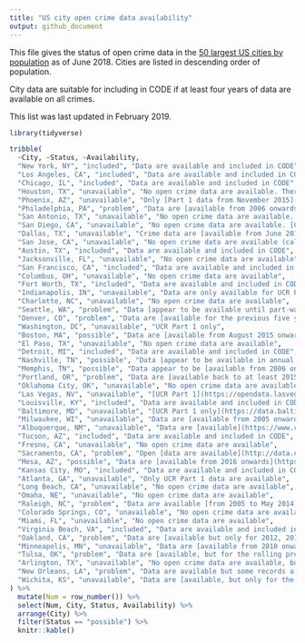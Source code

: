 ```yaml
---
title: "US city open crime data availability"
output: github_document
---
```


This file gives the status of open crime data in the [50 largest US cities by
population](https://en.wikipedia.org/wiki/List_of_United_States_cities_by_population) 
as of June 2018. Cities are listed in descending order of population.

City data are suitable for including in CODE if at least four years of data
are available on all crimes.

This list was last updated in February 2019.

```r
library(tidyverse)
```


```r
tribble(
  ~City, ~Status, ~Availability,
  "New York, NY", "included", "Data are available and included in CODE",
  "Los Angeles, CA", "included", "Data are available and included in CODE",
  "Chicago, IL", "included", "Data are available and included in CODE",
  "Houston, TX", "unavailable", "No open crime data are available. There is a recent incidents dataset but it only covers calls for service over the past month",
  "Phoenix, AZ", "unavailable", "Only [Part 1 data from November 2015](https://phoenixopendata.com/dataset/crime-data) are available",
  "Philadelphia, PA", "problem", "Data are [available from 2006 onwards](https://www.opendataphilly.org/dataset/crime-incidents) and appear to include [a code that can be used to match crime types](http://metadata.phila.gov/#home/datasetdetails/5543868920583086178c4f8e/representationdetails/570e7621c03327dc14f4b68d/). However, there is only a dispatch time and no offence time",
  "San Antonio, TX", "unavailable", "No open crime data are available. There is a [San Antonio PD Open Data Initiative](http://www.sanantonio.gov/SAPD/SAPD-Open-Data-Initiative), but it only relates to officer data (e.g. use of force)",
  "San Diego, CA", "unavailable", "No open crime data are available. [CFS data are available](https://data.sandiego.gov/datasets/police-calls-for-service/), but aren't translatable to crimes",
  "Dallas, TX", "unavailable", "Crime data are [available from June 2014 onwards](https://www.dallasopendata.com/Public-Safety/Police-Incidents/tbnj-w5hb) and appear to include categories that could be matched to the CODE categories but exclude all incidents involving juveniles",
  "San Jose, CA", "unavailable", "No open crime data are available (calls for service are available)",
  "Austin, TX", "included", "Data are available and included in CODE",
  "Jacksonville, FL", "unavailable", "No open crime data are available",
  "San Francisco, CA", "included", "Data are available and included in CODE",
  "Columbus, OH", "unavailable", "No open crime data are available",
  "Fort Worth, TX", "included", "Data are available and included in CODE",
  "Indianapolis, IN", "unavailable", "Data are only available for UCR Part 1 crimes",
  "Charlotte, NC", "unavailable", "No open crime data are available",
  "Seattle, WA", "problem", "Data [appear to be available until part-way through 2019](https://data.seattle.gov/Public-Safety/Crime-Data/4fs7-3vj5) but will require manual categorisation",
  "Denver, CO", "problem", "Data are [available for the previous five years](https://www.denvergov.org/opendata/dataset/city-and-county-of-denver-crime). However, 'crimes which by their nature involve juveniles, or which the reports indicate involve juveniles as victims, suspects, or witnesses, are not reported at all.'",
  "Washington, DC", "unavailable", "UCR Part 1 only",
  "Boston, MA", "possible", "Data are [available from August 2015 onwards](https://data.boston.gov/dataset/crime-incident-reports-august-2015-to-date-source-new-system/resource/12cb3883-56f5-47de-afa5-3b1cf61b257b) with fields that could be used to create CODE categories. A previous dataset is available back to 2012, but there is a problem in that a higher proportion of offenses have missing locations in the first six months of 2015, so the data can't be used to produce a continuous time series. **This should be investigated further.**",
  "El Paso, TX", "unavailable", "No open crime data are available",
  "Detroit, MI", "included", "Data are available and included in CODE",
  "Nashville, TN", "possible", "Data [appear to be available in annual files](https://data.nashville.gov/Police/Metro-Nashville-Police-Department-Incidents-2013-/hsz5-g34u) with NIBRS codes from 2013 onwards",
  "Memphis, TN", "possible", "Data appear to be [available from 2006 onwards](https://memphisinternal.data.socrata.com/Public-Safety/Memphis-Police-Department-Public-Safety-Incidents/ybsi-jur4) but will require manual categorisation",
  "Portland, OR", "problem", "Data are [available back to at least 2015](https://www.portlandoregon.gov/police/71978) but are *slightly* difficult to download due to being run on Tableau Public. A substantial minority of cases have neither co-ordinates nor addresses. **This should be investigated further**.",
  "Oklahoma City, OK", "unavailable", "No open crime data are available",
  "Las Vegas, NV", "unavailable", "[UCR Part 1](https://opendata.lasvegasnevada.gov/API-Integration-/Las-Vegas-Metropolitan-Police-calls-for-service/mapc-ixca) only",
  "Louisville, KY", "included", "Data are available and included in CODE",
  "Baltimore, MD", "unavailable", "[UCR Part 1 only](https://data.baltimorecity.gov/Public-Safety/BPD-Part-1-Victim-Based-Crime-Data/wsfq-mvij)",
  "Milwaukee, WI", "unavailable", "Data are [available from 2005 onwards](https://data.milwaukee.gov/dataset/wibr/resource/87843297-a6fa-46d4-ba5d-cb342fb2d3bb) but only for UCR Part 1 crimes",
  "Albuquerque, NM", "unavailable", "Data are [available](https://www.cabq.gov/abq-data) but only for rolling 180 days.",
  "Tucson, AZ", "included", "Data are available and included in CODE",
  "Fresno, CA", "unavailable", "No open crime data are available",
  "Sacramento, CA", "problem", "Open [data are available](http://data.cityofsacramento.org/datasets?page=2&sort=name&t=Public%20Safety), but only for the most-recent two years and without addresses or co-ordinates",
  "Mesa, AZ", "possible", "Data are [available from 2016 onwards](https://data.mesaaz.gov/Public-Safety/Police-Incidents/39rt-2rfj) but without time of day",
  "Kansas City, MO", "included", "Data are available and included in CODE",
  "Atlanta, GA", "unavailable", "Only UCR Part 1 data are available",
  "Long Beach, CA", "unavailable", "No open crime data are available",
  "Omaha, NE", "unavailable", "No open crime data are available",
  "Raleigh, NC", "problem", "Data are available [from 2005 to May 2014](http://data-ral.opendata.arcgis.com/datasets/raleigh-police-incidents-srs?geometry=-78.67%2C35.78%2C-78.616%2C35.792) and [from June 2014 onwards](http://data-ral.opendata.arcgis.com/datasets/24c0b37fa9bb4e16ba8bcaa7e806c615_0). The former dataset has categories that can be converted to CODE categories and the later has NIBRS codes. However, the data are released under [a non-open license](http://data-ral.opendata.arcgis.com/datasets/24c0b37fa9bb4e16ba8bcaa7e806c615_0)",
  "Colorado Springs, CO", "unavailable", "No open crime data are available",
  "Miami, FL", "unavailable", "No open crime data are available",
  "Virginia Beach, VA", "included", "Data are available and included in CODE",
  "Oakland, CA", "problem", "Data are [available but only for 2012, 2013 and 2015](https://data.oaklandnet.com/browse?category=Public+Safety&limitTo=datasets&sortBy=alpha&utf8=✓&page=2)",
  "Minneapolis, MN", "unavailable", "Data are [available from 2010 onwards](http://opendata.minneapolismn.gov/datasets?page=2&sort=name&t=public%20safety), but may refer only to UCR Part 1 crimes",
  "Tulsa, OK", "problem", "Data are [available, but for the rolling previous two years](http://gis-cityoftulsa.opendata.arcgis.com/search?tags=Public%20Safety)",
  "Arlington, TX", "unavailable", "No open crime data are available, but the open data portal says that a 'Public Safety' section is under construction",
  "New Orleans, LA", "problem", "Data are available but some records a duplicated many times, and the staff at the open data portal didn't know why",
  "Wichita, KS", "unavailable", "Data are [available, but only for the most recent 90 days](http://opendata.wichita.gov/datasets/wichita-crime-incidents/data)"
) %>% 
  mutate(Num = row_number()) %>% 
  select(Num, City, Status, Availability) %>% 
  arrange(City) %>% 
  filter(Status == "possible") %>% 
  knitr::kable()
```




